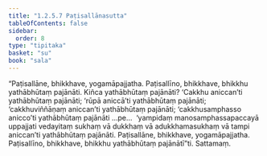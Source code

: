 ```yaml
---
title: "1.2.5.7 Paṭisallānasutta"
tableOfContents: false
sidebar:
  order: 8
type: "tipitaka"
basket: "su"
book: "sala"
---
```



<DynamicBreadcrumb />

<Division number="100" book="sala">

<Paragraph number="525" book="sala">
“Paṭisallāne, bhikkhave, yogamāpajjatha. Paṭisallīno, bhikkhave, bhikkhu yathābhūtaṃ pajānāti. Kiñca yathābhūtaṃ pajānāti? ‘Cakkhu aniccan’ti yathābhūtaṃ pajānāti; ‘rūpā aniccā’ti yathābhūtaṃ pajānāti; ‘cakkhuviññāṇaṃ aniccan’ti yathābhūtaṃ pajānāti; ‘cakkhusamphasso anicco’ti yathābhūtaṃ pajānāti …pe…  ‘yampidaṃ manosamphassapaccayā uppajjati vedayitaṃ sukhaṃ vā dukkhaṃ vā adukkhamasukhaṃ vā tampi aniccan’ti yathābhūtaṃ pajānāti. Paṭisallāne, bhikkhave, yogamāpajjatha. Paṭisallīno, bhikkhave, bhikkhu yathābhūtaṃ pajānātī”ti.

</Paragraph>
</Division>

<Paragraph number="526" type="center" book="sala">
Sattamaṃ.
</Paragraph>